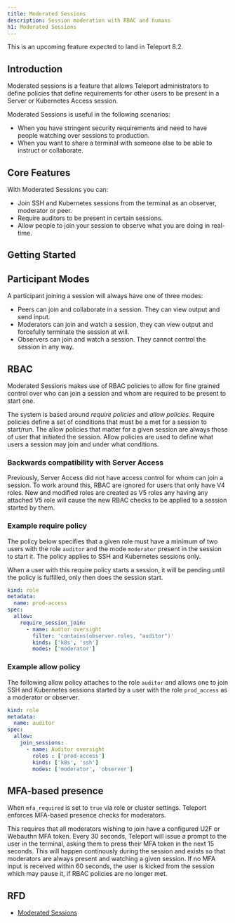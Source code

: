 ```yaml
---
title: Moderated Sessions
description: Session moderation with RBAC and humans
h1: Moderated Sessions
---
```


This is an upcoming feature expected to land in Teleport 8.2.

## Introduction

Moderated sessions is a feature that allows Teleport administrators to define policies
that define requirements for other users to be present in a Server or Kubernetes Access session.

Moderated Sessions is useful in the following scenarios:
- When you have stringent security requirements and need to have people watching over sessions to production.
- When you want to share a terminal with someone else to be able to instruct or collaborate.

## Core Features

With Moderated Sessions you can:
- Join SSH and Kubernetes sessions from the terminal as an observer, moderator or peer.
- Require auditors to be present in certain sessions.
- Allow people to join your session to observe what you are doing in real-time.

## Getting Started

## Participant Modes

A participant joining a session will always have one of three modes:
- Peers can join and collaborate in a session. They can view output and send input.
- Moderators can join and watch a session, they can view output and forcefully terminate the session at will.
- Observers can join and watch a session. They cannot control the session in any way.

## RBAC

Moderated Sessions makes use of RBAC policies to allow for fine grained control over
who can join a session and whom are required to be present to start one.

The system is based around *require policies* and *allow policies*. Require policies define a set of conditions
that must be a met for a session to start/run. The allow policies that matter for a given session
are always those of user that initiated the session. Allow policies are used to define
what users a session may join and under what conditions.

### Backwards compatibility with Server Access

Previously, Server Access did not have access control for whom can join a session.
To work around this, RBAC are ignored for users that only have V4 roles.
New and modified roles are created as V5 roles any having any attached V5 role will
cause the new RBAC checks to be applied to a session started by them.

### Example require policy

The policy below specifies that a given role
must have a minimum of two users with the role `auditor` and the mode `moderator` present in the session
to start it. The policy applies to SSH and Kubernetes sessions only.

When a user with this require policy starts a session, it will be pending
until the policy is fulfilled, only then does the session start.

```yaml
kind: role
metadata:
  name: prod-access
spec:
  allow:
    require_session_join:
      - name: Audtor oversight
        filter: 'contains(observer.roles, "auditor")'
        kinds: ['k8s', 'ssh']
        modes: ['moderator']
```

### Example allow policy

The following allow policy attaches to the role `auditor` and allows one to join
SSH and Kubernetes sessions started by a user with the role `prod_access` as a moderator or observer.

```yaml
kind: role
metadata:
  name: auditor
spec:
  allow:
    join_sessions:
      - name: Auditor oversight
        roles : ['prod-access']
        kinds: ['k8s', 'ssh']
        modes: ['moderator', 'observer']
```

## MFA-based presence

When `mfa_required` is set to `true` via role or cluster settings. Teleport enforces
MFA-based presence checks for moderators.

This requires that all moderators wishing to join have a configured U2F or Webauthn MFA token.
Every 30 seconds, Teleport will issue a prompt to the user in the terminal, asking them
to press their MFA token in the next 15 seconds. This will happen continously during the session
and exists so that moderators are always present and watching a given session. If no MFA input
is received within 60 seconds, the user is kicked from the session which may pause it, if RBAC
policies are no longer met.

## RFD

- [Moderated Sessions](https://github.com/gravitational/teleport/blob/master/rfd/0043-kubeaccess-multiparty.md)
